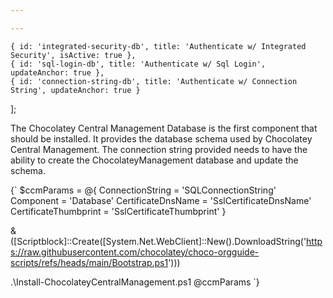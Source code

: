 ```yaml
---

---
```


    { id: 'integrated-security-db', title: 'Authenticate w/ Integrated Security', isActive: true },
    { id: 'sql-login-db', title: 'Authenticate w/ Sql Login', updateAnchor: true },
    { id: 'connection-string-db', title: 'Authenticate w/ Connection String', updateAnchor: true }
];

<Callout type="info">
    <p>
        The Chocolatey Central Management Database is the first component that should be installed.
        It provides the database schema used by Chocolatey Central Management. The connection string
        provided needs to have the ability to create the ChocolateyManagement database and update the schema.
    </p>
</Callout>

<DynamicCodeBlock language="powershell">
{`
$ccmParams = @{
    ConnectionString = 'SQLConnectionString'
    Component = 'Database'
    CertificateDnsName = 'SslCertificateDnsName'
    CertificateThumbprint = 'SslCertificateThumbprint'
}

& ([Scriptblock]::Create([System.Net.WebClient]::New().DownloadString('https://raw.githubusercontent.com/chocolatey/choco-orgguide-scripts/refs/heads/main/Bootstrap.ps1')))

.\\Install-ChocolateyCentralManagement.ps1 @ccmParams
`}
</DynamicCodeBlock>
